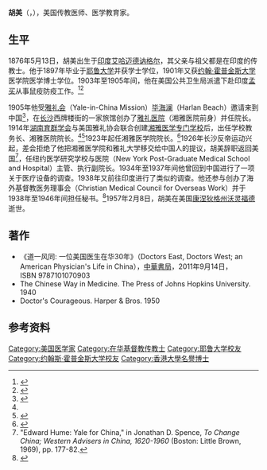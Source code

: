 {{Otheruses|胡美|other=同名或類似名的其它條目描述}}
'''胡美'''（{{lang|en|Edward Hicks Hume}}，{{bd|1876年|5月13日|1957年|2月9日}}），美国传教医师、医学教育家。

==生平==

1876年5月13日，胡美出生于[[印度|印度]][[艾哈迈德讷格尔|艾哈迈德讷格尔]]，其父亲与祖父都是在印度的传教士。他于1897年毕业于[[耶鲁大学|耶鲁大学]]并获学士学位，1901年又获[[约翰·霍普金斯大学|约翰·霍普金斯大学]]医学院医学博士学位。1903年至1905年间，他在美国公共卫生局派遣下赴印度[[孟买|孟买]]从事鼠疫防疫工作。<ref name="xyjk">{{cite web|url=http://blog.sina.com.cn/s/blog_64d059c00100ijeu.html|title=湘雅百事：胡美——梦想构筑现实|publisher=湘雅健康杂志|access-date=2011-08-28|archive-date=2016-10-30|archive-url=https://web.archive.org/web/20161030014120/http://blog.sina.com.cn/s/blog_64d059c00100ijeu.html|dead-url=no}}</ref><ref>{{cite web|url=http://www.bdcconline.net/en/stories/h/hume-edward-hicks.php|title=Edward Hicks Hume|publisher=Biographical Dictionary of Chinese Christianity|access-date=2011-08-28|archive-url=https://web.archive.org/web/20111002120723/http://www.bdcconline.net/en/stories/h/hume-edward-hicks.php|archive-date=2011-10-02|dead-url=yes}}</ref>

1905年他受[[雅礼会|雅礼会]]（Yale-in-China Mission）[[毕海澜|毕海澜]]（Harlan Beach）邀请来到中国<ref>{{cite book|title=道一风同: 一位美国医生在华30年 |ISBN=978-7-101-07090-3 |publisher=中华书局 |language=zh-cn}}</ref>，在[[长沙|长沙]]西牌楼街的一家旅馆创办了[[雅礼医院|雅礼医院]]（湘雅医院前身）并任院长。1914年[[湖南育群学会|湖南育群学会]]与美国雅礼协会联合创建[[湘雅医学专门学校|湘雅医学专门学校]]后，出任学校教务长、湘雅医院院长。<ref name="xyjk" /><ref>{{cite web|url=http://www.xiangya.com.cn/yygk/2009/200901/2009-01-08/yygk_20090108150401_2499.html|title=湘雅人物|publisher=中南大学湘雅医学院|deadurl=yes|archiveurl=https://web.archive.org/web/20111129144135/http://www.xiangya.com.cn/yygk/2009/200901/2009-01-08/yygk_20090108150401_2499.html|archivedate=2011-11-29}}</ref>1923年起任湘雅医学院院长。<ref name="columbia">{{cite web|url=http://library.columbia.edu/content/dam/libraryweb/libraries/burke/fa/mrl/ldpd_4492586.pdf|title=Edward Hicks Hume Papers, 1914 - 1957|publisher=The Burke Library Archives (Columbia University Libraries)|access-date=2011-08-28|archive-url=https://web.archive.org/web/20121221021510/http://library.columbia.edu/content/dam/libraryweb/libraries/burke/fa/mrl/ldpd_4492586.pdf|archive-date=2012-12-21|dead-url=yes}}</ref>1926年长沙反帝运动兴起，差会拒绝了他把湘雅医学院和雅礼大学移交给中国人的提议，胡美辞职返回美国<ref>"Edward Hume: Yale for China," in Jonathan D. Spence, ''To Change China; Western Advisers in China, 1620-1960'' (Boston: Little Brown,  1969), pp. 177-82.</ref>，任纽约医学研究学校与医院（New York Post-Graduate Medical School and Hospital）主管、执行副院长。1934年至1937年间他曾回到中国进行了一项关于医疗设备的调查。1938年又前往印度进行了类似的调查。他还参与创办了海外基督教医务理事会（Christian Medical Council for Overseas Work）并于1938年至1946年间担任秘书。<ref>{{cite web|url=http://drs.library.yale.edu:8083/saxon/SaxonServlet?style=http://drs.library.yale.edu:8083/saxon/EAD/yul.ead2002.xhtml.xsl&source=http://drs.library.yale.edu:8083/fedora/get/mssa:ms.0787/EAD|title=EDWARD HICKS HUME, 1876-1957|publisher=Yale University Library|access-date=2022-03-03|archive-date=2010-07-02|archive-url=https://web.archive.org/web/20100702061439/http://drs.library.yale.edu:8083/saxon/SaxonServlet?style=http%3A%2F%2Fdrs.library.yale.edu%3A8083%2Fsaxon%2FEAD%2Fyul.ead2002.xhtml.xsl&source=http%3A%2F%2Fdrs.library.yale.edu%3A8083%2Ffedora%2Fget%2Fmssa%3Ams.0787%2FEAD|dead-url=no}}</ref>1957年2月8日，胡美在美国[[康涅狄格州|康涅狄格州]][[沃灵福德_(康涅狄格州)|沃灵福德]]逝世。

== 著作 ==
*《道一风同: 一位美国医生在华30年》（Doctors East, Doctors West; an American Physician's Life in China），[[中華書局|中華書局]]，2011年9月14日，ISBN 9787101070903
* The Chinese Way in Medicine. The Press of Johns Hopkins University. 1940
* Doctor's Courageous. Harper & Bros. 1950

== 参考资料 == 
{{reflist}}

{{DEFAULTSORT:Hume, Edward Hicks}}
[[Category:美国医学家|Category:美国医学家]]
[[Category:在华基督教传教士|Category:在华基督教传教士]]
[[Category:耶鲁大学校友|Category:耶鲁大学校友]]
[[Category:约翰斯·霍普金斯大学校友|Category:约翰斯·霍普金斯大学校友]]
[[Category:香港大學名譽博士|Category:香港大學名譽博士]]